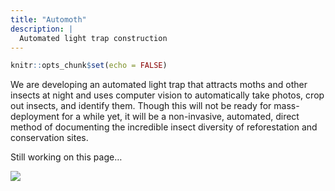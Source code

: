 ```yaml
---
title: "Automoth"
description: |
  Automated light trap construction
---
```


```r
knitr::opts_chunk$set(echo = FALSE)
```

We are developing an automated light trap that attracts moths and other insects at night and uses computer vision to automatically take photos, crop out insects, and identify them. Though this will not be ready for mass-deployment for a while yet, it will be a non-invasive, automated, direct method of documenting the incredible insect diversity of reforestation and conservation sites.

Still working on this page...


![](media/gallery/20221114_210208.jpg)